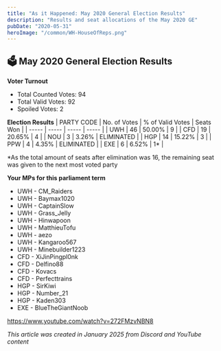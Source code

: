```yaml
---
title: "As it Happened: May 2020 General Election Results"
description: "Results and seat allocations of the May 2020 GE"
pubDate: "2020-05-31"
heroImage: "/common/WH-HouseOfReps.png"
---
```


## 🗳️ May 2020 General Election Results

**Voter Turnout**
- Total Counted Votes: 94
- Total Valid Votes: 92
- Spoiled Votes: 2

**Election Results**
| PARTY CODE | No. of Votes | % of Valid Votes | Seats Won |
| ----- | ----- | ----- | ----- |
| UWH | 46 | 50.00% | 9 |
| CFD | 19 | 20.65% | 4 |
| NOU | 3 | 3.26% | ELIMINATED |
| HGP | 14 | 15.22% | 3 |
| PPW | 4 | 4.35% | ELIMINATED |
| EXE | 6 | 6.52% | 1* |

*As the total amount of seats after elimination was 16, the remaining seat was given to the next most voted party

**Your MPs for this parliament term**
- UWH - CM_Raiders
- UWH - Baymax1020
- UWH - CaptainSlow
- UWH - Grass_Jelly
- UWH - Hinwapoon
- UWH - MatthieuTofu
- UWH - aezo
- UWH - Kangaroo567
- UWH - Minebuilder1223
- CFD - XiJinPingpl0nk
- CFD - Delfino88
- CFD - Kovacs
- CFD - Perfecttrains
- HGP - SirKiwi
- HGP - Number_21
- HGP - Kaden303
- EXE - BlueTheGiantNoob

https://www.youtube.com/watch?v=272FMzvNBN8
<br/>

*This article was created in January 2025 from Discord and YouTube content*